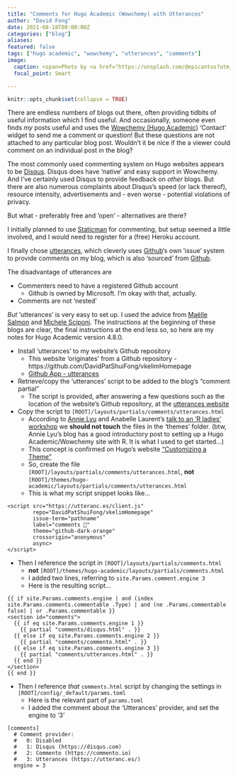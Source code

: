 ```yaml
---
title: "Comments for Hugo Academic (Wowchemy) with Utterances"
author: "David Fong"
date: 2021-08-18T00:00:00Z
categories: ["blog"]
aliases:
featured: false
tags: ["hugo academic", "wowchemy", "utterances", "comments"]
image:
  caption: <span>Photo by <a href="https://unsplash.com/@epicantus?utm_source=unsplash&amp;utm_medium=referral&amp;utm_content=creditCopyText">Daria Nepriakhina</a> on <a href="https://unsplash.com/s/photos/notes?utm_source=unsplash&amp;utm_medium=referral&amp;utm_content=creditCopyText">Unsplash</a></span>
  focal_point: Smart

---
```


```r
knitr::opts_chunk$set(collapse = TRUE)
```

There are endless numbers of blogs out there, often providing tidbits of useful
information which I find useful. And occasionally, someone even finds *my* posts
useful and uses the [Wowchemy (Hugo Academic)](https://wowchemy.com/) 'Contact'
widget to send me a comment or question! But these questions are not attached
to any particular blog post. Wouldn't it be nice if the a viewer could comment
on an individual post in the blog?

The most commonly used commenting system on Hugo websites appears to be [Disqus](https://disqus.com/).
Disqus does have 'native' and easy support in Wowchemy. And I've certainly used
Disqus to provide feedback on *other* blogs. But there are also numerous complaints
about Disqus's speed (or lack thereof), resource intensity, advertisements and 
- even worse - potential violations of privacy.

But what - preferably free and 'open' - alternatives are there?

I initially planned to use [Staticman](https://jvblog.net/configuring-staticman-hugo/) for
commenting, but setup seemed a little involved, and I would need to register for
a (free) Heroku account.

I finally chose [utterances](https://utteranc.es), which cleverly uses [Github](https://github.com/)'s
own 'issue' system to provide comments on my blog, which is also 'sourced' from [Github](https://github.com/).

The disadvantage of utterances are

* Commenters need to have a registered Github account
  + Github is owned by Microsoft. I'm okay with that, actually.
* Comments are not 'nested'

*But* 'utterances' is very easy to set up. I used the advice from
[Maëlle Salmon](https://masalmon.eu/2019/10/02/disqus/)
and [Michele Sciponi](https://mscipio.github.io/post/utterances-comment-engine/).
The instructions at the beginning of these blogs are clear, the final instructions
at the end less so, so here are my notes for Hugo Academic version 4.8.0.

* Install 'utterances' to my website's Github repository
  + This website 'originates' from a Github repository - https://github.com/DavidPatShuiFong/vkelimHomepage
  + [Github App - utterances](https://github.com/apps/utterances)
* Retrieve/copy the 'utterances' script to be added to the blog's "comment partial"
  + The script is provided, after answering a few questions such as the location
    of the website's Github repository, at the [utterances website](https://utteranc.es/)
* Copy the script to `[ROOT]/layouts/partials/comments/utterances.html`
  + According to [Annie Lyu](https://annielyu.com) and Anabelle Laurent's 
    [talk to an 'R ladies' workshop](https://annielyu.com/slides/isugg/blogdown_aa#1)
    we **should not touch** the files in the 'themes' folder. (btw, Annie Lyu's
    blog has a good introductory post to setting up a Hugo Academic/Wowchemy
    site with R. It is what I used to get started...)
  + This concept is confirmed on Hugo's website ["Customizing a Theme"](https://bwaycer.github.io/hugo_tutorial.hugo/themes/customizing/)
  + So, create the file `[ROOT]/layouts/partials/comments/utterances.html`, **not**
    `[ROOT]/themes/hugo-academic/layouts/partials/comments/utterances.html`
  + This is what my script snippet looks like...
  
```
<script src="https://utteranc.es/client.js"
        repo="DavidPatShuiFong/vkelimHomepage"
        issue-term="pathname"
        label="comments 💬"
        theme="github-dark-orange"
        crossorigin="anonymous"
        async>
</script>
```

* Then I reference the script in `[ROOT]/layouts/partials/comments.html`
  + **not** `[ROOT]/themes/hugo-academic/layouts/partials/comments.html`
  + I added two lines, referring to `site.Params.comment.engine 3`
  + Here is the resulting script...

```
{{ if site.Params.comments.engine | and (index site.Params.comments.commentable .Type) | and (ne .Params.commentable false) | or .Params.commentable }}
<section id="comments">
  {{ if eq site.Params.comments.engine 1 }}
    {{ partial "comments/disqus.html" . }}
  {{ else if eq site.Params.comments.engine 2 }}
    {{ partial "comments/commento.html" . }}
  {{ else if eq site.Params.comments.engine 3 }}
    {{ partial "comments/utterances.html" . }}
  {{ end }}
</section>
{{ end }}
```

* Then I reference *that* `comments.html` script by changing the settings in
`[ROOT]/config/_default/params.toml`
  + Here is the relevant part of `params.toml`
  + I added the comment about the 'Utterances' provider, and set the engine to '3'
  
```
[comments]
  # Comment provider:
  #   0: Disabled
  #   1: Disqus (https://disqus.com)
  #   2: Commento (https://commento.io)
  #   3: Utterances (https://utteranc.es/)
  engine = 3
```
